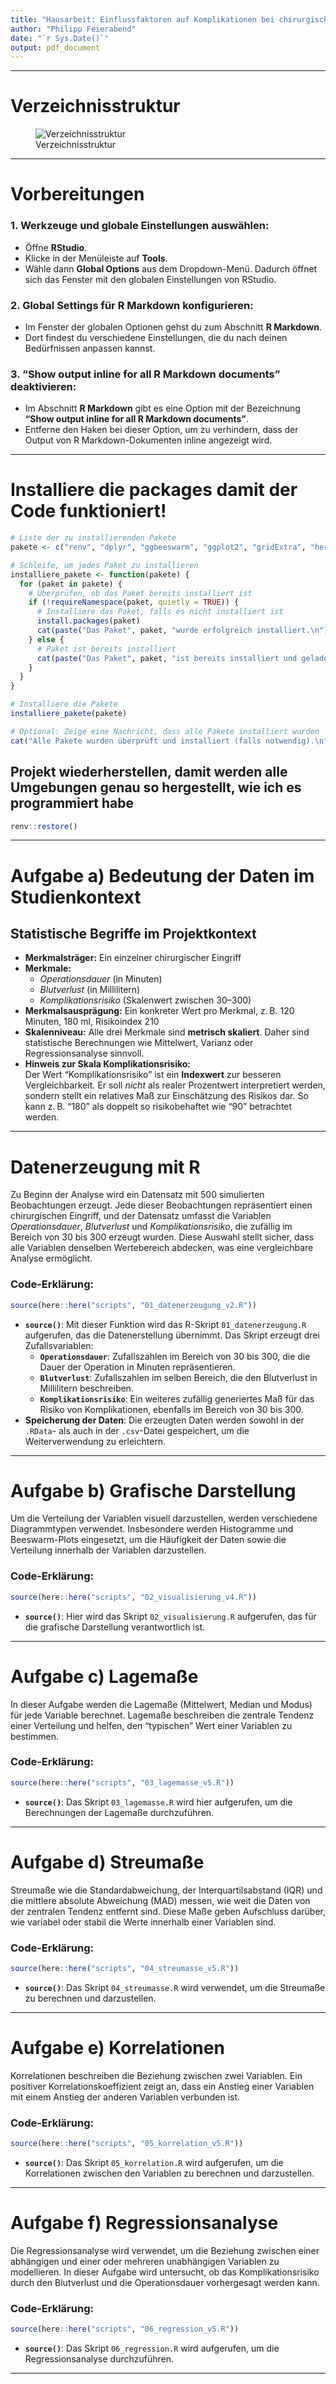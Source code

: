 ```yaml
---
title: "Hausarbeit: Einflussfaktoren auf Komplikationen bei chirurgischen Eingriffen"
author: "Philipp Feierabend"
date: "`r Sys.Date()`"
output: pdf_document
---
```


------------------------------------------------------------------------

# Verzeichnisstruktur

![Verzeichnisstruktur](verzeichnis.png)

------------------------------------------------------------------------

# Vorbereitungen

### 1. Werkzeuge und globale Einstellungen auswählen:

-   Öffne **RStudio**.
-   Klicke in der Menüleiste auf **Tools**.
-   Wähle dann **Global Options** aus dem Dropdown-Menü. Dadurch öffnet sich das Fenster mit den globalen Einstellungen von RStudio.

### 2. Global Settings für R Markdown konfigurieren:

-   Im Fenster der globalen Optionen gehst du zum Abschnitt **R Markdown**.
-   Dort findest du verschiedene Einstellungen, die du nach deinen Bedürfnissen anpassen kannst.

### 3. "Show output inline for all R Markdown documents" deaktivieren:

-   Im Abschnitt **R Markdown** gibt es eine Option mit der Bezeichnung **"Show output inline for all R Markdown documents"**.
-   Entferne den Haken bei dieser Option, um zu verhindern, dass der Output von R Markdown-Dokumenten inline angezeigt wird.

------------------------------------------------------------------------

# Installiere die packages damit der Code funktioniert!

```r
# Liste der zu installierenden Pakete
pakete <- c("renv", "dplyr", "ggbeeswarm", "ggplot2", "gridExtra", "here", "reshape2", "rmarkdown", "stargazer", "renv")

# Schleife, um jedes Paket zu installieren
installiere_pakete <- function(pakete) {
  for (paket in pakete) {
    # Überprüfen, ob das Paket bereits installiert ist
    if (!requireNamespace(paket, quietly = TRUE)) {
      # Installiere das Paket, falls es nicht installiert ist
      install.packages(paket)
      cat(paste("Das Paket", paket, "wurde erfolgreich installiert.\n"))
    } else {
      # Paket ist bereits installiert
      cat(paste("Das Paket", paket, "ist bereits installiert und geladen.\n"))
    }
  }
}

# Installiere die Pakete
installiere_pakete(pakete)

# Optional: Zeige eine Nachricht, dass alle Pakete installiert wurden
cat("Alle Pakete wurden überprüft und installiert (falls notwendig).\n")
```

## Projekt wiederherstellen, damit werden alle Umgebungen genau so hergestellt, wie ich es programmiert habe

```r
renv::restore()
```

------------------------------------------------------------------------

# Aufgabe a) Bedeutung der Daten im Studienkontext

## Statistische Begriffe im Projektkontext

-   **Merkmalsträger:** Ein einzelner chirurgischer Eingriff
-   **Merkmale:**
    -   *Operationsdauer* (in Minuten)
    -   *Blutverlust* (in Millilitern)
    -   *Komplikationsrisiko* (Skalenwert zwischen 30–300)
-   **Merkmalsausprägung:** Ein konkreter Wert pro Merkmal, z. B. 120 Minuten, 180 ml, Risikoindex 210
-   **Skalenniveau:** Alle drei Merkmale sind **metrisch skaliert**. Daher sind statistische Berechnungen wie Mittelwert, Varianz oder Regressionsanalyse sinnvoll.
-   **Hinweis zur Skala Komplikationsrisiko:**\
    Der Wert "Komplikationsrisiko" ist ein **Indexwert** zur besseren Vergleichbarkeit. Er soll *nicht* als realer Prozentwert interpretiert werden, sondern stellt ein relatives Maß zur Einschätzung des Risikos dar. So kann z. B. "180" als doppelt so risikobehaftet wie "90" betrachtet werden.

------------------------------------------------------------------------

# Datenerzeugung mit R

Zu Beginn der Analyse wird ein Datensatz mit 500 simulierten Beobachtungen erzeugt. Jede dieser Beobachtungen repräsentiert einen chirurgischen Eingriff, und der Datensatz umfasst die Variablen *Operationsdauer*, *Blutverlust* und *Komplikationsrisiko*, die zufällig im Bereich von 30 bis 300 erzeugt wurden. Diese Auswahl stellt sicher, dass alle Variablen denselben Wertebereich abdecken, was eine vergleichbare Analyse ermöglicht.

### Code-Erklärung:

```r
source(here::here("scripts", "01_datenerzeugung_v2.R"))
```

-   **`source()`**: Mit dieser Funktion wird das R-Skript `01_datenerzeugung.R` aufgerufen, das die Datenerstellung übernimmt. Das Skript erzeugt drei Zufallsvariablen:
    -   **`Operationsdauer`**: Zufallszahlen im Bereich von 30 bis 300, die die Dauer der Operation in Minuten repräsentieren.
    -   **`Blutverlust`**: Zufallszahlen im selben Bereich, die den Blutverlust in Millilitern beschreiben.
    -   **`Komplikationsrisiko`**: Ein weiteres zufällig generiertes Maß für das Risiko von Komplikationen, ebenfalls im Bereich von 30 bis 300.
-   **Speicherung der Daten**: Die erzeugten Daten werden sowohl in der `.RData`- als auch in der `.csv`-Datei gespeichert, um die Weiterverwendung zu erleichtern.

------------------------------------------------------------------------

# Aufgabe b) Grafische Darstellung

Um die Verteilung der Variablen visuell darzustellen, werden verschiedene Diagrammtypen verwendet. Insbesondere werden Histogramme und Beeswarm-Plots eingesetzt, um die Häufigkeit der Daten sowie die Verteilung innerhalb der Variablen darzustellen.

### Code-Erklärung:

```r
source(here::here("scripts", "02_visualisierung_v4.R"))
```

-   **`source()`**: Hier wird das Skript `02_visualisierung.R` aufgerufen, das für die grafische Darstellung verantwortlich ist.

------------------------------------------------------------------------

# Aufgabe c) Lagemaße

In dieser Aufgabe werden die Lagemaße (Mittelwert, Median und Modus) für jede Variable berechnet. Lagemaße beschreiben die zentrale Tendenz einer Verteilung und helfen, den "typischen" Wert einer Variablen zu bestimmen.

### Code-Erklärung:

```r
source(here::here("scripts", "03_lagemasse_v5.R"))
```

-   **`source()`**: Das Skript `03_lagemasse.R` wird hier aufgerufen, um die Berechnungen der Lagemaße durchzuführen.

------------------------------------------------------------------------

# Aufgabe d) Streumaße

Streumaße wie die Standardabweichung, der Interquartilsabstand (IQR) und die mittlere absolute Abweichung (MAD) messen, wie weit die Daten von der zentralen Tendenz entfernt sind. Diese Maße geben Aufschluss darüber, wie variabel oder stabil die Werte innerhalb einer Variablen sind.

### Code-Erklärung:

```r
source(here::here("scripts", "04_streumasse_v5.R"))
```

-   **`source()`**: Das Skript `04_streumasse.R` wird verwendet, um die Streumaße zu berechnen und darzustellen.

------------------------------------------------------------------------

# Aufgabe e) Korrelationen

Korrelationen beschreiben die Beziehung zwischen zwei Variablen. Ein positiver Korrelationskoeffizient zeigt an, dass ein Anstieg einer Variablen mit einem Anstieg der anderen Variablen verbunden ist.

### Code-Erklärung:

```r
source(here::here("scripts", "05_korrelation_v5.R"))
```

-   **`source()`**: Das Skript `05_korrelation.R` wird aufgerufen, um die Korrelationen zwischen den Variablen zu berechnen und darzustellen.

------------------------------------------------------------------------

# Aufgabe f) Regressionsanalyse

Die Regressionsanalyse wird verwendet, um die Beziehung zwischen einer abhängigen und einer oder mehreren unabhängigen Variablen zu modellieren. In dieser Aufgabe wird untersucht, ob das Komplikationsrisiko durch den Blutverlust und die Operationsdauer vorhergesagt werden kann.

### Code-Erklärung:

```r
source(here::here("scripts", "06_regression_v5.R"))
```

-   **`source()`**: Das Skript `06_regression.R` wird aufgerufen, um die Regressionsanalyse durchzuführen.

------------------------------------------------------------------------
